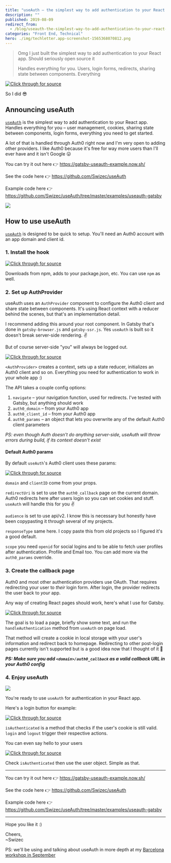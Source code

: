 ```yaml
---
title: "useAuth – the simplest way to add authentication to your React app"
description: ""
published: 2019-08-09
redirect_from:
  - /blog/useauth-the-simplest-way-to-add-authentication-to-your-react-app/swizec/9179
categories: "Front End, Technical"
hero: ./img/techletter.app-screenshot-1565368070812.png
---
```


> Omg I just built the simplest way to add authentication to your React app. Should seriously open source it
>
> Handles everything for you. Users, login forms, redirects, sharing state between components. Everything

[![Click through for source](./img/techletter.app-screenshot-1565368070812.png)](https://twitter.com/Swizec/status/1156446593874157569)

So I did 😎

## Announcing useAuth

[`useAuth`](https://github.com/Swizec/useAuth) is the simplest way to add authentication to your React app. Handles everything for you – user management, cookies, sharing state between components, login forms, everything you need to get started.

A lot of that is handled through Auth0 right now and I'm very open to adding other providers. I like Auth0 because it's free for way more users than I'll ever have and it isn't Google 😛

You can try it out here 👉 <https://gatsby-useauth-example.now.sh/>

See the code here 👉 <https://github.com/Swizec/useAuth>

Example code here 👉 <https://github.com/Swizec/useAuth/tree/master/examples/useauth-gatsby>

[![](./img/KunEemN.gif)](https://gatsby-useauth-example.now.sh)

## How to use useAuth

[`useAuth`](https://github.com/Swizec/useAuth) is designed to be quick to setup. You'll need an Auth0 account with an app domain and client id.

### 1. Install the hook

[![Click through for source](./img/techletter.app-screenshot-1565368072267.png)](<https://carbon.now.sh/?bg=rgba(255,255,255,1)&t=seti&l=null&ds=true&wc=true&wa=true&pv=48px&ph=32px&ln=false&code=%24%20yarn%20add%20react-use-auth>)

Downloads from npm, adds to your package.json, etc. You can use `npm` as well.

### 2. Set up AuthProvider

useAuth uses an `AuthProvider` component to configure the Auth0 client and share state between components. It's using React context with a reducer behind the scenes, but that's an implementation detail.

I recommend adding this around your root component. In Gatsby that's done in `gatsby-browser.js` and `gatsby-ssr.js`. Yes `useAuth` is built so it doesn't break server-side rendering. ✌️

But of course server-side "you" will always be logged out.

[![Click through for source](./img/techletter.app-screenshot-1565368071557.png)](<https://carbon.now.sh/?bg=rgba(255,255,255,1)&t=seti&l=javascript&ds=true&wc=true&wa=true&pv=48px&ph=32px&ln=false&code=%2F%2F%20gatsby-browser.js%0A%0Aimport%20React%20from%20%22react%22%0Aimport%20%7B%20navigate%20%7D%20from%20%22gatsby%22%0A%0Aimport%20%7B%20AuthProvider%20%7D%20from%20%22react-use-auth%22%0A%0Aexport%20const%20wrapRootElement%20%3D%20(%7B%20element%20%7D)%20%3D%3E%20(%0A%09%3CAuthProvider%0A%09%20%20navigate%3D%7Bnavigate%7D%0A%09%20%20auth0_domain%3D%22useauth.auth0.com%22%0A%09%20%20auth0_client_id%3D%22GjWNFNOHq1ino7lQNJBwEywa1aYtbIzh%22%0A%09%3E%0A%09%20%20%7Belement%7D%0A%09%3C%2FAuthProvider%3E%0A)>)

`<AuthProvider>` creates a context, sets up a state reducer, initializes an Auth0 client and so on. Everything you need for authentication to work in your whole app :)

The API takes a couple config options:

1.  `navigate` – your navigation function, used for redirects. I've tested with Gatsby, but anything should work
2.  `auth0_domain` – from your Auth0 app
3.  `auth0_client_id` – from your Auth0 app
4.  `auth0_params` – an object that lets you overwrite any of the default Auth0 client parameters

_PS: even though Auth doesn't do anything server-side, useAuth will throw errors during build, if its context doesn't exist_

#### Default Auth0 params

By default `useAuth`'s Auth0 client uses these params:

[![Click through for source](./img/techletter.app-screenshot-1565368071495.png)](<https://carbon.now.sh/?bg=rgba(255,255,255,1)&t=seti&l=javascript&ds=true&wc=true&wa=true&pv=48px&ph=32px&ln=false&code=const%20params%20%3D%20%7B%0A%20%20%20%20domain%3A%20auth0_domain%2C%0A%20%20%20%20clientID%3A%20auth0_client_id%2C%0A%20%20%20%20redirectUri%3A%20%60%24%7Bcallback_domain%7D%2Fauth0_callback%60%2C%0A%20%20%20%20audience%3A%20%60https%3A%2F%2F%24%7Bauth0_domain%7D%2Fapi%2Fv2%2F%60%2C%0A%20%20%20%20responseType%3A%20%22token%20id_token%22%2C%0A%20%20%20%20scope%3A%20%22openid%20profile%20email%22%0A%7D%3B>)

`domain` and `clientID` come from your props.

`redirectUri` is set to use the `auth0_callback` page on the current domain. Auth0 redirects here after users login so you can set cookies and stuff. `useAuth` will handle this for you ✌️

`audience` is set to use api/v2. I know this is necessary but honestly have been copypasting it through several of my projects.

`responseType` same here. I copy paste this from old projects so I figured it's a good default.

`scope` you need `openid` for social logins and to be able to fetch user profiles after authentication. Profile and Email too. You can add more via the `auth0_params` override.

### 3. Create the callback page

Auth0 and most other authentication providers use OAuth. That requires redirecting your user to _their_ login form. After login, the provider redirects the user back to _your_ app.

Any way of creating React pages should work, here's what I use for Gatsby.

[![Click through for source](./img/techletter.app-screenshot-1565368071694.png)](<https://carbon.now.sh/?bg=rgba(255,255,255,1)&t=seti&l=javascript&ds=true&wc=true&wa=true&pv=48px&ph=32px&ln=false&code=%2F%2F%20src%2Fpages%2Fauth0_callback%0A%0Aimport%20React%2C%20%7B%20useEffect%20%7D%20from%20%22react%22%0A%0Aimport%20%7B%20useAuth%20%7D%20from%20%22react-use-auth%22%0Aimport%20Layout%20from%20%22..%2Fcomponents%2Flayout%22%0A%0Aconst%20Auth0CallbackPage%20%3D%20()%20%3D%3E%20%7B%0A%20%20const%20%7B%20handleAuthentication%20%7D%20%3D%20useAuth()%0A%20%20useEffect(()%20%3D%3E%20%7B%0A%20%20%20%20handleAuthentication()%0A%20%20%7D%2C%20%5B%5D)%0A%0A%20%20return%20(%0A%20%20%20%20%3CLayout%3E%0A%20%20%20%20%20%20%3Ch1%3E%0A%20%20%20%20%20%20%20%20This%20is%20the%20auth%20callback%20page%2C%20you%20should%20be%20redirected%20immediately.%0A%20%20%20%20%20%20%3C%2Fh1%3E%0A%20%20%20%20%3C%2FLayout%3E%0A%20%20)%0A%7D%0A%0Aexport%20default%20Auth0CallbackPage>)

The goal is to load a page, briefly show some text, and run the `handleAuthentication` method from `useAuth` on page load.

That method will create a cookie in local storage with your user's information and redirect back to homepage. Redirecting to other post-login pages currently isn't supported but is a good idea now that I thought of it 🤔

**_PS: Make sure you add `<domain>/auth0_callback` as a valid callback URL in your Auth0 config_**

### 4. Enjoy useAuth

[![](./img/KunEemN.gif)](https://gatsby-useauth-example.now.sh)

You're ready to use `useAuth` for authentication in your React app.

Here's a login button for example:

[![Click through for source](./img/techletter.app-screenshot-1565368071687.png)](<https://carbon.now.sh/?bg=rgba(255,255,255,1)&t=seti&l=javascript&ds=true&wc=true&wa=true&pv=48px&ph=32px&ln=false&code=%2F%2F%20src%2Fpages%2Findex.js%0A%0Aconst%20Login%20%3D%20()%20%3D%3E%20%7B%0A%20%20const%20%7B%20isAuthenticated%2C%20login%2C%20logout%20%7D%20%3D%20useAuth()%0A%0A%20%20if%20(isAuthenticated())%20%7B%0A%20%20%20%20return%20%3CButton%20onClick%3D%7Blogout%7D%3ELogout%3C%2FButton%3E%0A%20%20%7D%20else%20%7B%0A%20%20%20%20return%20%3CButton%20onClick%3D%7Blogin%7D%3ELogin%3C%2FButton%3E%0A%20%20%7D%0A%7D>)

`isAuthenticated` is a method that checks if the user's cookie is still valid. `login` and `logout` trigger their respective actions.

You can even say hello to your users

[![Click through for source](./img/techletter.app-screenshot-1565368071620.png)](<https://carbon.now.sh/?bg=rgba(255,255,255,1)&t=seti&l=javascript&ds=true&wc=true&wa=true&pv=48px&ph=32px&ln=false&code=%2F%2F%20src%2Fpages%2Findex.js%0A%0Aconst%20IndexPage%20%3D%20()%20%3D%3E%20%7B%0A%20%20const%20%7B%20isAuthenticated%2C%20user%20%7D%20%3D%20useAuth()%0A%0A%20%20return%20(%0A%20%20%20%20%3CLayout%3E%0A%20%20%20%20%20%20%3CSEO%20title%3D%22Home%22%20%2F%3E%0A%20%20%20%20%20%20%3Ch1%3EHi%20%7BisAuthenticated()%20%3F%20user.name%20%3A%20%22people%22%7D%3C%2Fh1%3E>)

Check `isAuthenticated` then use the user object. Simple as that.

---

You can try it out here 👉 <https://gatsby-useauth-example.now.sh/>

See the code here 👉 <https://github.com/Swizec/useAuth>

Example code here 👉 <https://github.com/Swizec/useAuth/tree/master/examples/useauth-gatsby>

---

Hope you like it :)

Cheers,  
~Swizec

PS: we'll be using and talking about useAuth in more depth at my [Barcelona workshop in September](https://swizec.com/blog/wanna-come-hang-out-in-barcelona/swizec/9175)
